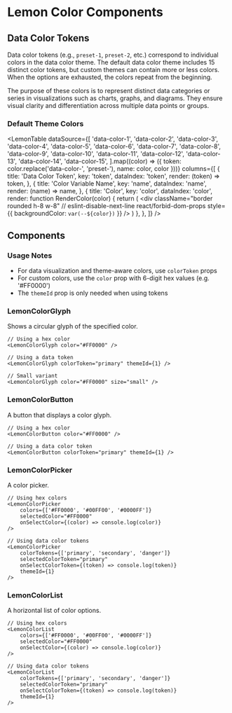 

<Meta title="Lemon UI/Lemon Color/Overview" />

# Lemon Color Components

## Data Color Tokens

Data color tokens (e.g., `preset-1`, `preset-2`, etc.) correspond to individual colors in the data color theme. The default data color theme includes 15 distinct color tokens, but custom themes can contain more or less colors. When the options are exhausted, the colors repeat from the beginning.

The purpose of these colors is to represent distinct data categories or series in visualizations such as charts, graphs, and diagrams. They ensure visual clarity and differentiation across multiple data points or groups.

### Default Theme Colors

<LemonTable
  dataSource={[
    'data-color-1',
    'data-color-2',
    'data-color-3',
    'data-color-4',
    'data-color-5',
    'data-color-6',
    'data-color-7',
    'data-color-8',
    'data-color-9',
    'data-color-10',
    'data-color-11',
    'data-color-12',
    'data-color-13',
    'data-color-14',
    'data-color-15',
  ].map((color) => ({ token: color.replace('data-color-', 'preset-'), name: color, color }))}
  columns={[
    {
      title: 'Data Color Token',
      key: 'token',
      dataIndex: 'token',
      render: (token) => token,
    },
    {
      title: 'Color Variable Name',
      key: 'name',
      dataIndex: 'name',
      render: (name) => name,
    },
    {
      title: 'Color',
      key: 'color',
      dataIndex: 'color',
      render: function RenderColor(color) {
        return (
          <div
            className="border rounded h-8 w-8"
            // eslint-disable-next-line react/forbid-dom-props
            style={{ backgroundColor: `var(--${color})` }}
          />
        )
      },
    },
  ]}
/>

## Components

### Usage Notes

- For data visualization and theme-aware colors, use `colorToken` props
- For custom colors, use the `color` prop with 6-digit hex values (e.g. '#FF0000')
- The `themeId` prop is only needed when using tokens

### LemonColorGlyph

Shows a circular glyph of the specified color.

```tsx
// Using a hex color
<LemonColorGlyph color="#FF0000" />

// Using a data token
<LemonColorGlyph colorToken="primary" themeId={1} />

// Small variant
<LemonColorGlyph color="#FF0000" size="small" />
```

### LemonColorButton

A button that displays a color glyph.

```tsx
// Using a hex color
<LemonColorButton color="#FF0000" />

// Using a data color token
<LemonColorButton colorToken="primary" themeId={1} />
```

### LemonColorPicker

A color picker.

```tsx
// Using hex colors
<LemonColorPicker
    colors={['#FF0000', '#00FF00', '#0000FF']}
    selectedColor="#FF0000"
    onSelectColor={(color) => console.log(color)}
/>

// Using data color tokens
<LemonColorPicker
    colorTokens={['primary', 'secondary', 'danger']}
    selectedColorToken="primary"
    onSelectColorToken={(token) => console.log(token)}
    themeId={1}
/>
```

### LemonColorList

A horizontal list of color options.

```tsx
// Using hex colors
<LemonColorList
    colors={['#FF0000', '#00FF00', '#0000FF']}
    selectedColor="#FF0000"
    onSelectColor={(color) => console.log(color)}
/>

// Using data color tokens
<LemonColorList
    colorTokens={['primary', 'secondary', 'danger']}
    selectedColorToken="primary"
    onSelectColorToken={(token) => console.log(token)}
    themeId={1}
/>
```
